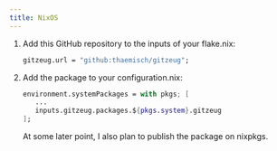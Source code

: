 ```yaml
---
title: NixOS
---
```

1. Add this GitHub repository to the inputs of your flake.nix:
   ```nix
   gitzeug.url = "github:thaemisch/gitzeug";
   ```
2. Add the package to your configuration.nix:
   ```nix
   environment.systemPackages = with pkgs; [
      ...
      inputs.gitzeug.packages.${pkgs.system}.gitzeug
   ];
   ```

   At some later point, I also plan to publish the package on nixpkgs.
